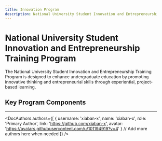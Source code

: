 ```yaml
---
title: Innovation Program
description: National University Student Innovation and Entrepreneurship Training Program
---
```



# National University Student Innovation and Entrepreneurship Training Program

The National University Student Innovation and Entrepreneurship Training Program is designed to enhance undergraduate education by promoting innovative thinking and entrepreneurial skills through experiential, project-based learning.

## Key Program Components

<div className="grid grid-cols-1 md:grid-cols-2 lg:grid-cols-3 gap-4 mt-6">
  <Card title="Program Introduction" href="/docs/01-project-application/01-innovation-program/01-introduction" />
  <Card title="Project Allocation" href="/docs/01-project-application/01-innovation-program/02-project-allocation" />
  <Card title="Project Application" href="/docs/01-project-application/01-innovation-program/03-application" />
  <Card title="Mid-term Assessment" href="/docs/01-project-application/01-innovation-program/04-midterm" />
  <Card title="Final Report" href="/docs/01-project-application/01-innovation-program/05-final-report" />
  <Card title="Funding and Reimbursement" href="/docs/01-project-application/01-innovation-program/06-funding" />
  <Card title="Quick Reimbursement Guide" href="/docs/01-project-application/01-innovation-program/07-quick-reimbursement" />
  <Card title="Bill Pasting Instructions" href="/docs/01-project-application/01-innovation-program/08-bill-pasting-instructions" />
</div>

---


<DocAuthors 
  authors={[
    { 
      username: 'xiaban-x', 
      name: 'xiaban-x', 
      role: 'Primary Author', 
      link: 'https://github.com/xiaban-x',
      avatar: 'https://avatars.githubusercontent.com/u/101194919?v=4'
    }
    // Add more authors here when needed
  ]} 
/> 